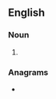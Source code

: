 ==English==

===Noun===
{{head|en|noun form}}

# {{plural of|flirtation|lang=en}}

===Anagrams===
* {{anagrams|en|a=afiilnorstt|filtrations}}